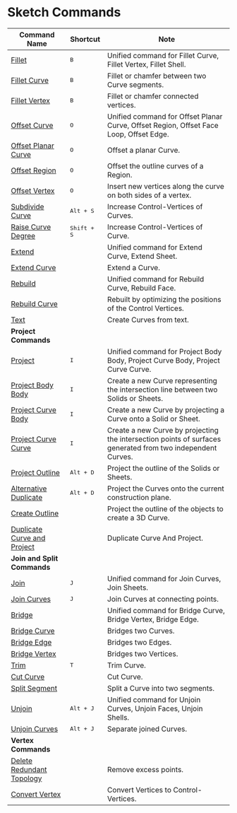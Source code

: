 # Sketch Commands

| Command Name                                                      | Shortcut               | Note                                                                                                       |
| ----------------------------------------------------------------- | -----------------------| ---------------------------------------------------------------------------------------------------------- |
| [Fillet](/sketch/fillet)                                           | <kbd>B</kbd>         | Unified command for Fillet Curve, Fillet Vertex, Fillet Shell.                                              |
| [Fillet Curve](/sketch/fillet-curve)                               | <kbd>B</kbd>         | Fillet or chamfer between two Curve segments.                                                               |
| [Fillet Vertex](/sketch/fillet-vertex)                             | <kbd>B</kbd>         | Fillet or chamfer connected vertices.                                                                       |
| [Offset Curve](/sketch/offset-curve)                               | <kbd>O</kbd>         | Unified command for Offset Planar Curve, Offset Region, Offset Face Loop, Offset Edge.                      |
| [Offset Planar Curve](/sketch/offset-planar-curve)                 | <kbd>O</kbd>         | Offset a planar Curve.                                                                                      |
| [Offset Region](/sketch/offset-region)                             | <kbd>O</kbd>         | Offset the outline curves of a Region.                                                                      |
| [Offset Vertex](/sketch/offset-vertex)                             | <kbd>O</kbd>         | Insert new vertices along the curve on both sides of a vertex.                                                 |
| [Subdivide Curve](/sketch/subdivide-curve)                         | <kbd>Alt + S</kbd> | Increase Control-Vertices of Curves.                                                                        |
| [Raise Curve Degree](/sketch/raise-curve-degree)                   | <kbd>Shift + S</kbd> | Increase Control-Vertices of Curve.                                                                                        |
| [Extend](/sketch/extend)                                           |                      | Unified command for Extend Curve, Extend Sheet.                                                             |
| [Extend Curve](/sketch/extend-curve)                               |                      | Extend a Curve.                                                                                             |
| [Rebuild](/sketch/rebuild)                                         |                      | Unified command for Rebuild Curve, Rebuild Face.                                                            |
| [Rebuild Curve](/sketch/rebuild-curve)                             |                      | Rebuilt by optimizing the positions of the Control Vertices.                                                |
| [Text](/sketch/text)                                               |                      | Create Curves from text.                                                                                    |
| **Project Commands**                                              |                      |                                                                                                            |
| [Project](/sketch/project)                                         | <kbd>I</kbd>         | Unified command for Project Body Body, Project Curve Body, Project Curve Curve.                             |
| [Project Body Body](/sketch/project-body-body)                     | <kbd>I</kbd>         | Create a new Curve representing the intersection line between two Solids or Sheets.                         |
| [Project Curve Body](/sketch/project-curve-body)                   | <kbd>I</kbd>         | Create a new Curve by projecting a Curve onto a Solid or Sheet.                                             |
| [Project Curve Curve](/sketch/project-curve-curve)                 | <kbd>I</kbd>         | Create a new Curve by projecting the intersection points of surfaces generated from two independent Curves. |
| [Project Outline](/sketch/project-outline)                         | <kbd>Alt + D</kbd>   | Project the outline of the Solids or Sheets.                                                                |
| [Alternative Duplicate](/sketch/alternative-duplicate)             | <kbd>Alt + D</kbd>   | Project the Curves onto the current construction plane.                                                     |
| [Create Outline](/sketch/create-outline)                           |                      | Project the outline of the objects to create a 3D Curve.                                                    |
| [Duplicate Curve and Project](/sketch/duplicate-curve-and-project) |                      | Duplicate Curve And Project.                                                                                |
| **Join and Split Commands**                                       |                      |                                                                                                            |
| [Join](/sketch/join)                                               | <kbd>J</kbd>         | Unified command for Join Curves, Join Sheets.                                                               |
| [Join Curves](/sketch/join-curves)                                 | <kbd>J</kbd>         | Join Curves at connecting points.                                                                           |
| [Bridge](/sketch/bridge)                                           |                      | Unified command for Bridge Curve, Bridge Vertex, Bridge Edge.                                               |
| [Bridge Curve](/sketch/bridge-curve)                               |                      | Bridges two Curves.                                                                                         |
| [Bridge Edge](/sketch/bridge-edge)                                 |                      | Bridges two Edges.                                                                                          |
| [Bridge Vertex](/sketch/bridge-vertex)                             |                      | Bridges two Vertices.                                                                                       |
| [Trim](/sketch/trim)                                               | <kbd>T</kbd>         | Trim Curve.                                                                                                 |
| [Cut Curve](/sketch/cut-curve)                                     |                      | Cut Curve.                                                                                                  |
| [Split Segment](/sketch/split-segment)                             |                      | Split a Curve into two segments.                                                                            |
| [Unjoin](/sketch/unjoin)                                           | <kbd>Alt + J</kbd>   | Unified command for Unjoin Curves, Unjoin Faces, Unjoin Shells.                                             |
| [Unjoin Curves](/sketch/unjoin-curve)                              | <kbd>Alt + J</kbd>   | Separate joined Curves.                                                                                     |
| **Vertex Commands**                                               |                      |                                                                                                            |
| [Delete Redundant Topology](/sketch/delete-redundant-topology)     |                      | Remove excess points.                                                                                       |
| [Convert Vertex](/sketch/convert-vertex)                           |                      | Convert Vertices to Control-Vertices.                                                                       |